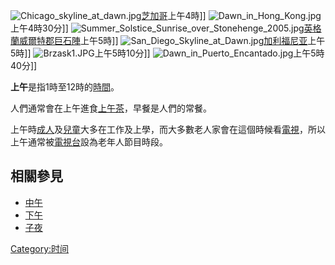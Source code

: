 {{noteTA
|1=zh-hans:威尔特郡;zh-hk:渭州郡;zh-tw:威爾特郡
}}

[[File:Chicago_skyline_at_dawn.jpg|thumb]][[芝加哥|芝加哥]]上午4時]]
[[File:Dawn_in_Hong_Kong.jpg|thumb]]上午4時30分]]
[[File:Summer_Solstice_Sunrise_over_Stonehenge_2005.jpg|thumb]][[英格蘭|英格蘭]][[威爾特郡|威爾特郡]][[巨石陣|巨石陣]]上午5時]]
[[File:San_Diego_Skyline_at_Dawn.jpg|thumb]][[加利福尼亚州|加利福尼亚]]上午5時]]
[[File:Brzask1.JPG|thumb]]上午5時10分]]
[[File:Dawn_in_Puerto_Encantado.jpg|thumb]]上午5時40分]]

'''上午'''是指1時至12時的[[時間|時間]]。

人們通常會在上午進食[[上午茶|上午茶]]，早餐是人們的常餐。

上午時[[成人|成人]]及[[兒童|兒童]]大多在工作及上學，而大多數老人家會在這個時候看[[電視|電視]]，所以上午通常被[[電視台|電視台]]設為老年人節目時段。

== 相關參見 ==
* [[中午|中午]]
* [[下午|下午]]
* [[子夜|子夜]]

{{Standard-stub}}

[[Category:时间|Category:时间]]